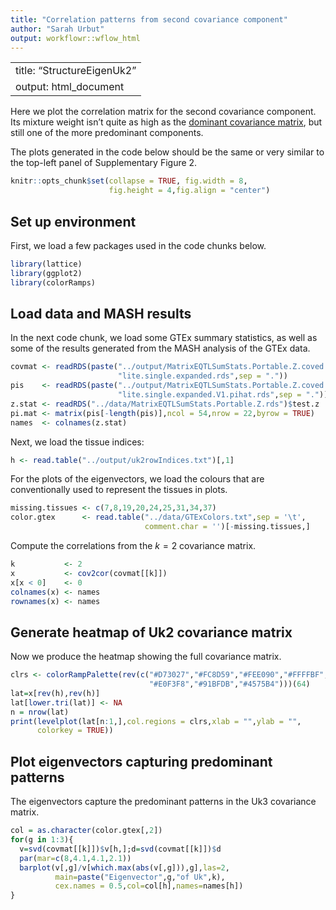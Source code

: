 ```yaml
---
title: "Correlation patterns from second covariance component"
author: "Sarah Urbut"
output: workflowr::wflow_html
---
```


---
title: "StructureEigenUk2"
output: html_document
---

Here we plot the correlation matrix for the second covariance
component. Its mixture weight isn't quite as high as the [dominant
covariance matrix](Fig.Uk3.html), but still one of the more
predominant components.

The plots generated in the code below should be the same or very
similar to the top-left panel of Supplementary Figure 2.

```r
knitr::opts_chunk$set(collapse = TRUE, fig.width = 8,
                      fig.height = 4,fig.align = "center")
```

## Set up environment

First, we load a few packages used in the code chunks below.

```r
library(lattice)
library(ggplot2)
library(colorRamps)
```

## Load data and MASH results

In the next code chunk, we load some GTEx summary statistics, as well
as some of the results generated from the MASH analysis of the GTEx
data.

```r
covmat <- readRDS(paste("../output/MatrixEQTLSumStats.Portable.Z.coved.K3.P3",
                        "lite.single.expanded.rds",sep = "."))
pis    <- readRDS(paste("../output/MatrixEQTLSumStats.Portable.Z.coved.K3.P3",
                        "lite.single.expanded.V1.pihat.rds",sep = "."))$pihat
z.stat <- readRDS("../data/MatrixEQTLSumStats.Portable.Z.rds")$test.z
pi.mat <- matrix(pis[-length(pis)],ncol = 54,nrow = 22,byrow = TRUE)
names  <- colnames(z.stat)
```

Next, we load the tissue indices:

```r
h <- read.table("../output/uk2rowIndices.txt")[,1]
```

For the plots of the eigenvectors, we load the colours that are
conventionally used to represent the tissues in plots.

```r
missing.tissues <- c(7,8,19,20,24,25,31,34,37)
color.gtex      <- read.table("../data/GTExColors.txt",sep = '\t',
                              comment.char = '')[-missing.tissues,]
```

Compute the correlations from the $k=2$ covariance matrix.

```r
k           <- 2
x           <- cov2cor(covmat[[k]])
x[x < 0]    <- 0
colnames(x) <- names
rownames(x) <- names
```

## Generate heatmap of Uk2 covariance matrix

Now we produce the heatmap showing the full covariance matrix.

```r
clrs <- colorRampPalette(rev(c("#D73027","#FC8D59","#FEE090","#FFFFBF",
                               "#E0F3F8","#91BFDB","#4575B4")))(64)
lat=x[rev(h),rev(h)]
lat[lower.tri(lat)] <- NA
n = nrow(lat)
print(levelplot(lat[n:1,],col.regions = clrs,xlab = "",ylab = "",
      colorkey = TRUE))
```

## Plot eigenvectors capturing predominant patterns

The eigenvectors capture the predominant patterns in the Uk3
covariance matrix.

```r
col = as.character(color.gtex[,2])
for(g in 1:3){
  v=svd(covmat[[k]])$v[h,];d=svd(covmat[[k]])$d
  par(mar=c(8,4.1,4.1,2.1))
  barplot(v[,g]/v[which.max(abs(v[,g])),g],las=2,
          main=paste("Eigenvector",g,"of Uk",k),
          cex.names = 0.5,col=col[h],names=names[h])
}
```
